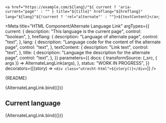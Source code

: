 <!--
@license EUPL-1.2
Copyright (c) 2021 Robbert Broersma
-->


  `<a href="https://example.com/${lang}/"${
    current ? 'aria-current="page"' : ""
  } title="${title}" hreflang="${hreflang}" lang="${lang}"${!current ? 'rel="alternate"' : ""}>${textContent}</a>`;

<Meta
  title="HTML Component/Alternate Language Link"
  argTypes={{
    current: {
      description: "This language is the current page",
      control: "boolean",
    },
    hreflang: {
      description: "Language of alternate page",
      control: "text",
    },
    lang: {
      description: "Language code for the content of the alternate page",
      control: "text",
    },
    textContent: {
      description: "Link text",
      control: "text",
    },
    title: {
      description: "Language the description for the alternate page",
      control: "text",
    },
  }}
  parameters={{
    docs: {
      transformSource: (_src, { args }) => AlternateLangLink(args),
    },
    status: "WORK IN PROGRESS",
  }}
  decorators={[(story) => `<div class="utrecht-html">${story()}</div>`]}
/>

<Description>{README}</Description>

<Canvas>
  <Story
    name="Alternate Language Link"
    args={{
      hreflang: "en",
      lang: "en",
      textContent: "EN",
      title: "This page in English",
    }}
  >
    {AlternateLangLink.bind({})}
  </Story>
</Canvas>

<ArgsTable story="Alternate Language Link" />

## Current language

<Canvas>
  <Story
    name="Current Language Link"
    args={{
      current: true,
      hreflang: "en",
      lang: "en",
      textContent: "EN",
      title: "This page in English",
    }}
  >
    {AlternateLangLink.bind({})}
  </Story>
</Canvas>
